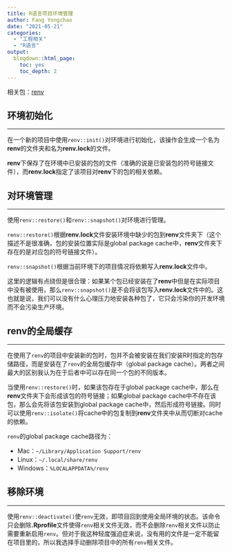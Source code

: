 ```yaml
---
title: R语言项目环境管理
author: Fang Yongchao
date: "2021-05-21"
categories:
  - "工程相关"
  - "R语言"
output:
  blogdown::html_page:
    toc: yes
    toc_depth: 2
---
```


相关包：[renv](https://mirrors.tuna.tsinghua.edu.cn/CRAN/web/packages/renv/index.html)

## 环境初始化

-----------------------

在一个新的项目中使用`renv::init()`对环境进行初始化，该操作会生成一个名为**renv**的文件夹和名为**renv.lock**的文件。

**renv**下保存了在环境中已安装的包的文件（准确的说是已安装包的符号链接文件），而**renv.lock**指定了该项目对**renv**下的包的相关依赖。

## 对环境管理

-----------------------

使用`renv::restore()`和`renv::snapshot()`对环境进行管理。

`renv::restore()`根据**renv.lock**文件安装环境中缺少的包到**renv**文件夹下（这个描述不是很准确，包的安装位置实际是global package cache中，**renv**文件夹下存在的是对应包的符号链接文件）。

`renv::snapshot()`根据当前环境下的项目情况将依赖写入**renv.lock**文件中。

这里的逻辑有点绕但是很合理：如果某个包已经安装在了**renv**中但是在实际项目中没有被使用，那么`renv::snapshot()`是不会将该包写入**renv.lock**文件中的。这也就是说，我们可以没有什么心理压力地安装各种包了，它只会污染你的开发环境而不会污染生产环境。

## renv的全局缓存

-----------------------

在使用了`renv`的项目中安装新的包时，包并不会被安装在我们安装R时指定的包存储路径，而是安装在了`renv`的全局包缓存中（global package cache）。两者之间最大的区别我认为在于后者中可以存在同一个包的不同版本。

当使用`renv::restore()`时，如果该包存在于global package cache中，那么在**renv**文件夹下会形成该包的符号链接；如果global package cache中不存在该包，那么会先将该包安装到global package cache中，然后形成符号链接。同时可以使用`renv::isolate()`将cache中的包复制到**renv**文件夹中从而切断对cache的依赖。

`renv`的global package cache路径为：

- Mac：`~/Library/Application Support/renv`
- Linux：`~/.local/share/renv`
- Windows：`%LOCALAPPDATA%/renv`

## 移除环境

-----------------------

使用`renv::deactivate()`使`renv`无效，即项目回到使用全局环境的状态。该命令只会删除**.Rprofile**文件使得`renv`相关文件无效，而不会删除`renv`相关文件以防止需要重新启用`renv`。但对于我这种轻度强迫症来说，没有用的文件是一定不能留在项目里的，所以我选择手动删除项目中的所有`renv`相关文件。




